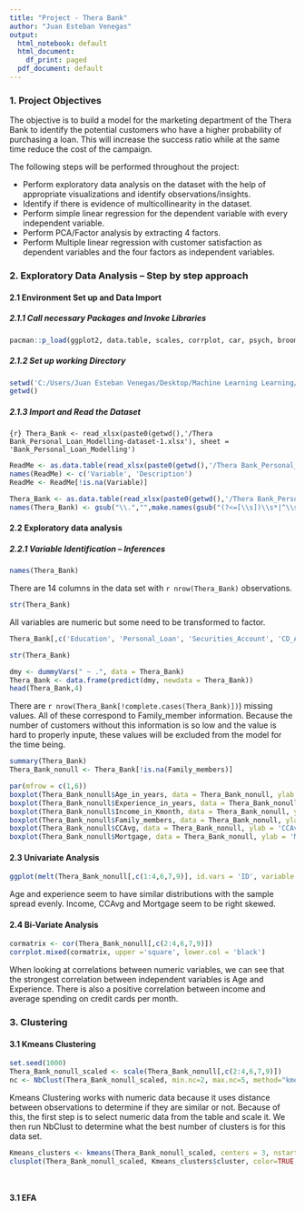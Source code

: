 ---
title: "Project - Thera Bank"
author: "Juan Esteban Venegas"
output:
  html_notebook: default
  html_document:
    df_print: paged
  pdf_document: default
---

### 1. Project Objectives

The objective is to build a model for the marketing department of the Thera Bank to identify the potential customers who have a higher probability of purchasing a loan. This will increase the success ratio while at the same time reduce the cost of the campaign. 

The following steps will be performed throughout the project:

+ Perform exploratory data analysis on the dataset with the help of appropriate visualizations and identify observations/insights. 
+ Identify if there is evidence of multicollinearity in the dataset.
+ Perform simple linear regression for the dependent variable with every independent variable.
+ Perform PCA/Factor analysis by extracting 4 factors. 
+ Perform Multiple linear regression with customer satisfaction as dependent variables and the four factors as independent variables.

### 2. Exploratory Data Analysis – Step by step approach

#### 2.1 Environment Set up and Data Import

##### 2.1.1 Call necessary Packages and Invoke Libraries

```{r warning=FALSE, message=FALSE}
pacman::p_load(ggplot2, data.table, scales, corrplot, car, psych, broom, readxl, glmnet, nbClust, cluster, caret)
```

##### 2.1.2 Set up working Directory

```{r warning=FALSE, message=FALSE}
setwd('C:/Users/Juan Esteban Venegas/Desktop/Machine Learning Learning/Greatlearning/Project_4_Thera_Bank')
getwd()
```

##### 2.1.3 Import and Read the Dataset


```{r} Thera_Bank <- read_xlsx(paste0(getwd(),'/Thera Bank_Personal_Loan_Modelling-dataset-1.xlsx'), sheet = 'Bank_Personal_Loan_Modelling')```
```{r}
ReadMe <- as.data.table(read_xlsx(paste0(getwd(),'/Thera Bank_Personal_Loan_Modelling-dataset-1.xlsx'), sheet = 'ReadMe'))
names(ReadMe) <- c('Variable', 'Description')
ReadMe <- ReadMe[!is.na(Variable)]
```

```{r}
Thera_Bank <- as.data.table(read_xlsx(paste0(getwd(),'/Thera Bank_Personal_Loan_Modelling-dataset-1.xlsx'), sheet = 'Bank_Personal_Loan_Modelling'))
names(Thera_Bank) <- gsub("\\.","",make.names(gsub("(?<=[\\s])\\s*|^\\s+|\\s+|\\.$", "_", names(Thera_Bank), perl=TRUE)))
```

#### 2.2 Exploratory data analysis

##### 2.2.1 Variable Identification – Inferences

```{r}
names(Thera_Bank)
```

There are 14 columns in the data set with `r nrow(Thera_Bank)` observations.

```{r}
str(Thera_Bank)
```

All variables are numeric but some need to be transformed to factor.
```{r}
Thera_Bank[,c('Education', 'Personal_Loan', 'Securities_Account', 'CD_Account', 'Online', 'CreditCard', 'ZIP_Code')] <- lapply(Thera_Bank[,c('Education', 'Personal_Loan', 'Securities_Account', 'CD_Account', 'Online', 'CreditCard', 'ZIP_Code')] , factor)
```

```{r}
str(Thera_Bank)
```

```{r}
dmy <- dummyVars(" ~ .", data = Thera_Bank)
Thera_Bank <- data.frame(predict(dmy, newdata = Thera_Bank))
head(Thera_Bank,4)
```
There are `r nrow(Thera_Bank[!complete.cases(Thera_Bank)])`) missing values. All of these correspond to Family_member information. Because the number of customers without this information is so low and the value is hard to properly inpute, these values will be excluded from the model for the time being.

```{r}
summary(Thera_Bank)
Thera_Bank_nonull <- Thera_Bank[!is.na(Family_members)]
```


```{r}
par(mfrow = c(1,6))
boxplot(Thera_Bank_nonull$Age_in_years, data = Thera_Bank_nonull, ylab = 'Age_in_years')
boxplot(Thera_Bank_nonull$Experience_in_years, data = Thera_Bank_nonull, ylab = 'Experience_in_years')
boxplot(Thera_Bank_nonull$Income_in_Kmonth, data = Thera_Bank_nonull, ylab = 'Income_in_Kmonth')
boxplot(Thera_Bank_nonull$Family_members, data = Thera_Bank_nonull, ylab = 'Family_members')
boxplot(Thera_Bank_nonull$CCAvg, data = Thera_Bank_nonull, ylab = 'CCAvg')
boxplot(Thera_Bank_nonull$Mortgage, data = Thera_Bank_nonull, ylab = 'Mortgage')

```

#### 2.3 Univariate Analysis

```{r warning=FALSE, message=FALSE , fig.width=14, fig.height=12}
ggplot(melt(Thera_Bank_nonull[,c(1:4,6,7,9)], id.vars = 'ID', variable.name = 'Variable', value.name = 'Value'), aes(x = Value)) + geom_density() + facet_grid(.~Variable, scales = 'free') + labs(title = 'Density Plot for continuous variables', x = 'Value', y = 'Frequency') + theme(axis.text.x = element_text(angle = 90))
```

Age and experience seem to have similar distributions with the sample spread evenly. Income, CCAvg and Mortgage seem to be right skewed.

#### 2.4 Bi-Variate Analysis

```{r warning=FALSE, message=FALSE , fig.width=12, fig.height=12}
cormatrix <- cor(Thera_Bank_nonull[,c(2:4,6,7,9)])
corrplot.mixed(cormatrix, upper ='square', lower.col = 'black')
```
When looking at correlations between numeric variables, we can see that the strongest correlation between independent variables is Age and Experience. There is also a positive correlation between income and average spending on credit cards per month. 


### 3. Clustering

#### 3.1 Kmeans Clustering

```{r}
set.seed(1000) 
Thera_Bank_nonull_scaled <- scale(Thera_Bank_nonull[,c(2:4,6,7,9)])
nc <- NbClust(Thera_Bank_nonull_scaled, min.nc=2, max.nc=5, method="kmeans")
```

Kmeans Clustering works with numeric data because it uses distance between observations to determine if they are similar or not. Because of this, the first step is to select numeric data from the table and scale it. We then run NbClust to determine what the best number of clusters is for this data set.


```{r warning=FALSE, message=FALSE}
Kmeans_clusters <- kmeans(Thera_Bank_nonull_scaled, centers = 3, nstart = 5)
clusplot(Thera_Bank_nonull_scaled, Kmeans_clusters$cluster, color=TRUE, shade=FALSE, labels = 0, col.p = Kmeans_clusters$cluster, stand = TRUE)

```


```{r warning=FALSE, message=FALSE}
```


```{r warning=FALSE, message=FALSE}
```

#### 3.1 EFA


```{r warning=FALSE, message=FALSE}
```

```{r warning=FALSE, message=FALSE}
```

```{r warning=FALSE, message=FALSE}
```


```{r warning=FALSE, message=FALSE}
```


```{r warning=FALSE, message=FALSE}
```


```{r warning=FALSE, message=FALSE}
```


```{r warning=FALSE, message=FALSE}
```